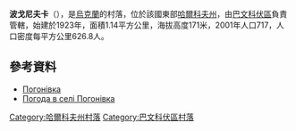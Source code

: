 {{coord|48|49|29|N|37|3|29|E|scale:100000_region:UA|display=title}}

'''波戈尼夫卡'''（{{lang-uk|Погонівка}}），是[[烏克蘭|烏克蘭]]的村落，位於該國東部[[哈爾科夫州|哈爾科夫州]]，由[[巴文科伏區|巴文科伏區]]負責管轄，始建於1923年，面積1.14平方公里，海拔高度171米，2001年人口717，人口密度每平方公里626.8人。

{{Infobox settlement
| name = 
| pushpin_map = Ukraine
| pushpin_label_position = bottom
| subdivision_type = 國家
| subdivision_name = {{UKR}}
| subdivision_type1 = [[烏克蘭行政區劃|州份]]
| subdivision_name1 = [[哈爾科夫州|哈爾科夫州]]
| subdivision_type2 = [[區_(烏克蘭)|區]]
| subdivision_name2 = [[巴文科伏區|巴文科伏區]]
| subdivision_type3 = 
| subdivision_name3 = 
| established_title = 創建時間
| established_date = 1923年
| established_title3 = 擁有自治權
| established_date3 = 
| area_total_km2 = 1,144 км
| population_as_of = 2001年
| population_total = 717
| population_density_km2 = 626.75

| timezone = [[歐洲東部時間|EET]]
| utc_offset = +2
| timezone_DST = [[歐洲東部夏令時間|EEST]]
| utc_offset_DST = +3
| coordinates = {{coord|48|49.29|N|37|03.29|E|region:|display=inline}}
| postal_code_type = 郵政號碼
| postal_code = 64752
| area_code = +380 5757
| blank_name = 
| blank_info = 
| website =  }}

==參考資料==
* [http://gska2.rada.gov.ua/pls/z7502/A005?rdat1=09.01.2009&rf7571=32165 Погонівка]{{dead link|date=2018年3月 |bot=InternetArchiveBot |fix-attempted=yes }}
* [http://weather.in.ua/ua/har'kovskaja/20939 Погода в селі Погонівка] {{Wayback|url=http://weather.in.ua/ua/har%27kovskaja/20939 |date=20160323025518 }}

{{DEFAULTSORT:Погонівка}}
[[Category:哈爾科夫州村落|Category:哈爾科夫州村落]]
[[Category:巴文科伏區村落|Category:巴文科伏區村落]]


{{Kharkiv-geo-stub}}